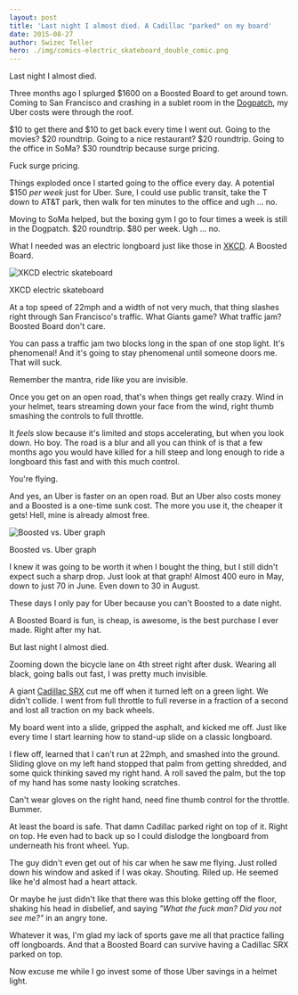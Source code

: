 ```yaml
---
layout: post
title: 'Last night I almost died. A Cadillac "parked" on my board'
date: 2015-08-27
author: Swizec Teller
hero: ./img/comics-electric_skateboard_double_comic.png
---
```

Last night I almost died.



Three months ago I splurged $1600 on a Boosted Board to get around town. Coming to San Francisco and crashing in a sublet room in the [Dogpatch](http://en.wikipedia.org/wiki/Dogpatch "Dogpatch"), my Uber costs were through the roof.



$10 to get there and $10 to get back every time I went out. Going to the movies? $20 roundtrip. Going to a nice restaurant? $20 roundtrip. Going to the office in SoMa? $30 roundtrip because surge pricing.



Fuck surge pricing.



Things exploded once I started going to the office every day. A potential $150 _per week_ just for Uber. Sure, I could use public transit, take the T down to AT&T park, then walk for ten minutes to the office and ugh ... no.



Moving to SoMa helped, but the boxing gym I go to four times a week is still in the Dogpatch. $20 roundtrip. $80 per week. Ugh ... no.



What I needed was an electric longboard just like those in [XKCD](http://en.wikipedia.org/wiki/Xkcd "Xkcd"). A Boosted Board.



![XKCD electric skateboard](./img/comics-electric_skateboard_double_comic.png)

XKCD electric skateboard

At a top speed of 22mph and a width of not very much, that thing slashes right through San Francisco's traffic. What Giants game? What traffic jam? Boosted Board don't care.



You can pass a traffic jam two blocks long in the span of one stop light. It's phenomenal! And it's going to stay phenomenal until someone doors me. That will suck.



Remember the mantra, ride like you are invisible.



Once you get on an open road, that's when things get really crazy. Wind in your helmet, tears streaming down your face from the wind, right thumb smashing the controls to full throttle.



It _feels_ slow because it's limited and stops accelerating, but when you look down. Ho boy. The road is a blur and all you can think of is that a few months ago you would have killed for a hill steep and long enough to ride a longboard this fast and with this much control.



You're flying.



And yes, an Uber is faster on an open road. But an Uber also costs money and a Boosted is a one-time sunk cost. The more you use it, the cheaper it gets! Hell, mine is already almost free.



![Boosted vs. Uber graph](./img/NCCUdM4.png)

Boosted vs. Uber graph

I knew it was going to be worth it when I bought the thing, but I still didn't expect such a sharp drop. Just look at that graph! Almost 400 euro in May, down to just 70 in June. Even down to 30 in August.



These days I only pay for Uber because you can't Boosted to a date night.



A Boosted Board is fun, is cheap, is awesome, is the best purchase I ever made. Right after my hat.



But last night I almost died.



Zooming down the bicycle lane on 4th street right after dusk. Wearing all black, going balls out fast, I was pretty much invisible.



A giant [Cadillac SRX](http://en.wikipedia.org/wiki/Cadillac_SRX "Cadillac SRX") cut me off when it turned left on a green light. We didn't collide. I went from full throttle to full reverse in a fraction of a second and lost all traction on my back wheels.



My board went into a slide, gripped the asphalt, and kicked me off. Just like every time I start learning how to stand-up slide on a classic longboard.



I flew off, learned that I can't run at 22mph, and smashed into the ground. Sliding glove on my left hand stopped that palm from getting shredded, and some quick thinking saved my right hand. A roll saved the palm, but the top of my hand has some nasty looking scratches.



Can't wear gloves on the right hand, need fine thumb control for the throttle. Bummer.



At least the board is safe. That damn Cadillac parked right on top of it. Right on top. He even had to back up so I could dislodge the longboard from underneath his front wheel. Yup.



The guy didn't even get out of his car when he saw me flying. Just rolled down his window and asked if I was okay. Shouting. Riled up. He seemed like he'd almost had a heart attack.



Or maybe he just didn't like that there was this bloke getting off the floor, shaking his head in disbelief, and saying _"What the fuck man? Did you not see me?"_ in an angry tone.



Whatever it was, I'm glad my lack of sports gave me all that practice falling off longboards. And that a Boosted Board can survive having a Cadillac SRX parked on top.



Now excuse me while I go invest some of those Uber savings in a helmet light.